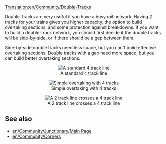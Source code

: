 [[Translation:en/Community/Double-Tracks]]

Double Tracks are very useful if you have a busy rail network. Having 2 tracks for your trains gives you higher capacity, the option to build overtaking sections, and some protection against breakdowns.
If you want to build a double-track network, you should first decide if the double tracks will be side-by-side, or if there should be a gap between them.

Side-by-side double tracks need less space, but you can't build effective overtaking sections.
Double tracks with a gap need more space, but you can build better overtaking sections.

<center>[[File:en/Community/Normal 4 track.png|center|frame|A standard 4 track line]]</center>
<center>[[File:en/Community/Simple overtaking.png|center|frame|Simple overtaking with 4 tracks]]</center>
<center>[[File:en/Community/2 track - 4 track.png|center|frame|A 2 track line crosses a 4 track line]]</center>

== See also ==
*[[en/Community/Junctionary/Main Page]]
*[[en/Community/Corners]]